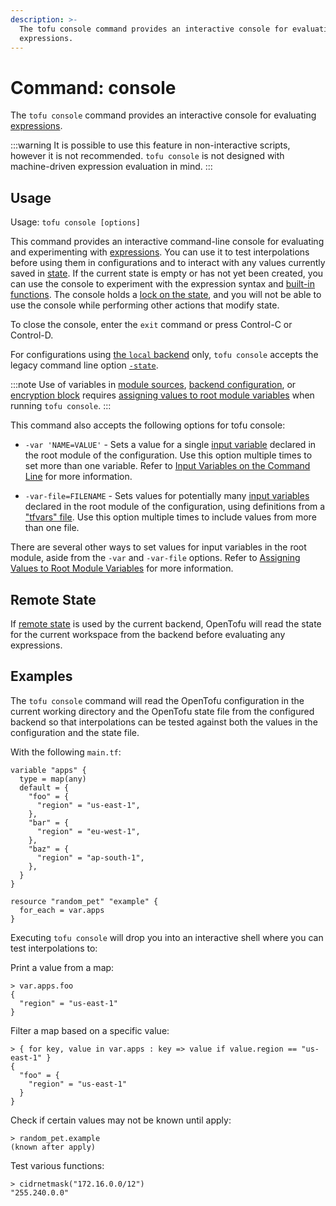 ```yaml
---
description: >-
  The tofu console command provides an interactive console for evaluating
  expressions.
---
```


# Command: console

The `tofu console` command provides an interactive console for
evaluating [expressions](../../language/expressions/index.mdx).

:::warning
It is possible to use this feature in non-interactive scripts, however it is not recommended.
`tofu console` is not designed with machine-driven expression evaluation in mind.
:::

## Usage

Usage: `tofu console [options]`

This command provides an interactive command-line console for evaluating and
experimenting with [expressions](../../language/expressions/index.mdx).
You can use it to test interpolations before using them in configurations
and to interact with any values currently saved in
[state](../../language/state/index.mdx). If the current state is empty or has not yet been created, you can use the console to experiment with the expression syntax and
[built-in functions](../../language/functions/index.mdx). The console holds a [lock on the state](../../language/state/locking.mdx), and you will not be able to use the console while performing other actions that modify state.

To close the console, enter the `exit` command or press Control-C
or Control-D.

For configurations using
[the `local` backend](../../language/settings/backends/local.mdx) only,
`tofu console` accepts the legacy command line option
[`-state`](../../language/settings/backends/local.mdx#command-line-arguments).

:::note
Use of variables in [module sources](../../language/modules/sources.mdx#support-for-variable-and-local-evaluation),
[backend configuration](../../language/settings/backends/configuration.mdx#variables-and-locals),
or [encryption block](../../language/state/encryption.mdx#configuration)
requires [assigning values to root module variables](../../language/values/variables.mdx#assigning-values-to-root-module-variables)
when running `tofu console`.
:::

This command also accepts the following options for tofu console:

- `-var 'NAME=VALUE'` - Sets a value for a single
  [input variable](/docs/language/values/variables) declared in the
  root module of the configuration. Use this option multiple times to set
  more than one variable. Refer to
  [Input Variables on the Command Line](#input-variables-on-the-command-line) for more information.

- `-var-file=FILENAME` - Sets values for potentially many
  [input variables](/docs/language/values/variables) declared in the
  root module of the configuration, using definitions from a
  ["tfvars" file](/docs/language/values/variables#variable-definitions-tfvars-files).
  Use this option multiple times to include values from more than one file.

There are several other ways to set values for input variables in the root
module, aside from the `-var` and `-var-file` options. Refer to
[Assigning Values to Root Module Variables](../../language/values/variables.mdx#assigning-values-to-root-module-variables) for more information.

## Remote State

If [remote state](../../language/state/remote.mdx) is used by the current backend,
OpenTofu will read the state for the current workspace from the backend
before evaluating any expressions.

## Examples

The `tofu console` command will read the OpenTofu configuration in the
current working directory and the OpenTofu state file from the configured
backend so that interpolations can be tested against both the values in the
configuration and the state file.

With the following `main.tf`:

```hcl
variable "apps" {
  type = map(any)
  default = {
    "foo" = {
      "region" = "us-east-1",
    },
    "bar" = {
      "region" = "eu-west-1",
    },
    "baz" = {
      "region" = "ap-south-1",
    },
  }
}

resource "random_pet" "example" {
  for_each = var.apps
}
```

Executing `tofu console` will drop you into an interactive shell where you
can test interpolations to:

Print a value from a map:

```
> var.apps.foo
{
  "region" = "us-east-1"
}
```

Filter a map based on a specific value:

```
> { for key, value in var.apps : key => value if value.region == "us-east-1" }
{
  "foo" = {
    "region" = "us-east-1"
  }
}
```

Check if certain values may not be known until apply:

```
> random_pet.example
(known after apply)
```

Test various functions:

```
> cidrnetmask("172.16.0.0/12")
"255.240.0.0"
```